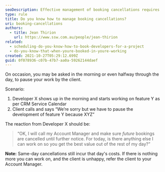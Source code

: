```yaml
---
seoDescription: Effective management of booking cancellations requires proactive communication and flexibility to ensure optimal use of developer time.
type: rule
title: Do you know how to manage booking cancellations?
uri: booking-cancellations
authors:
  - title: Jean Thirion
    url: https://www.ssw.com.au/people/jean-thirion
related:
  - scheduling-do-you-know-how-to-book-developers-for-a-project
  - do-you-know-that-when-youre-booked-in-youre-working
created: 2021-10-27T05:29:12.699Z
guid: 0f078936-c07b-47b7-aa0a-59262144daef
---
```


On occasion, you may be asked in the morning or even halfway through the day, to pause your work by the client.

Scenario:

1. Developer X shows up in the morning and starts working on feature Y as per CRM Service Calendar
2. Client calls and says “We’re sorry but we have to pause the development of feature Y because XYZ”

The reaction from Developer X should be:

> “OK, I will call my Account Manager and make sure _future_ bookings are cancelled until further notice.
> For today, is there anything else I can work on so you get the best value out of the rest of my day?”

**Note:** Same-day cancellations still incur that day's costs. If there is nothing more you can work on, and the client is unhappy, refer the client to your Account Manager.